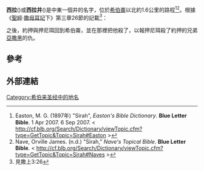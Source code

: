 '''西拉'''({{lang-he|סרה}})或'''西拉井'''({{lang|en|the well of Sirah}})是中東一個井的名字，位於[[希伯崙|希伯崙]]以北約1.6公里的路程<ref>Easton, M. G. (1897年) "Sirah", ''Easton's Bible Dictionary''. '''Blue Letter Bible'''. 1 Apr 2007. 6 Sep 2007. < http://cf.blb.org/Search/Dictionary/viewTopic.cfm?type=GetTopic&Topic=Sirah#Easton{{Dead link|date=2018年6月 |bot=InternetArchiveBot |fix-attempted=no }} ></ref><ref>Nave, Orville James. (n.d.) "Sirah," ''Nave's Topical Bible''. '''Blue Letter Bible'''. < http://cf.blb.org/Search/Dictionary/viewTopic.cfm?type=GetTopic&Topic=Sirah#Naves{{Dead link|date=2018年6月 |bot=InternetArchiveBot |fix-attempted=no }} ></ref>。根據《[[聖經|聖經]]·[[撒母耳記|撒母耳記]]下》第三章26節的記載<ref>見撒上3:26</ref>：

{{cquote|[[約押|約押]]從[[大衛|大衛]]那裡出來、就打發人去追趕[[押尼珥|押尼珥]]、在西拉井追上他、將他帶回來．大衛卻不知道。}}

之後，約押與押尼珥回到希伯崙，並在那裡把他殺了，以報押尼珥殺了約押的兄弟 [[亞撒黑|亞撒黑]]的仇。

== 參考 ==
<references />

== 外部連結 ==
{{BLB|H05626}}
[[Category:希伯来圣经中的地名|Category:希伯来圣经中的地名]]